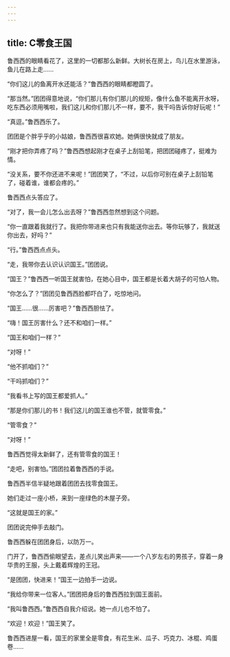 ```yaml
---
---
---
```

title: C零食王国
---




鲁西西的眼睛看花了，这里的一切都那么新鲜。大树长在房上，鸟儿在水里游泳，鱼儿在路上走……

“你们这儿的鱼离开水还能活？”鲁西西的眼睛都瞪圆了。

“那当然。”团团得意地说，“你们那儿有你们那儿的规矩，像什么鱼不能离开水呀，吃东西必须用嘴啦，我们这儿和你们那儿不一样，要不，我干吗告诉你好玩呢！”

“真逗。”鲁西西乐了。

团团是个胖乎乎的小姑娘，鲁西西很喜欢她。她俩很快就成了朋友。

“刚才把你弄疼了吗？”鲁西西想起刚才在桌子上刮铅笔，把团团碰疼了，挺难为情。

“没关系，要不你还进不来呢！”团团笑了，“不过，以后你可别在桌子上刮铅笔了，碰着谁，谁都会疼的。”

鲁西西点头答应了。

“对了，我一会儿怎么出去呀？”鲁西西忽然想到这个问题。

“你一直跟着我就行了。我把你带进来也只有我能送你出去。等你玩够了，我就送你出去，好吗？”

“行。”鲁西西点点头。

“走，我带你去认识认识国王。”团团说。

“国王？”鲁西西一听国王就害怕，在她心目中，国王都是长着大胡子的可怕人物。

“你怎么了？”团团见鲁西西脸都吓白了，吃惊地问。

“国王……很……厉害吧？”鲁西西胆怯了。

“嗨！国王厉害什么？还不和咱们一样。”

“国王和咱们一样？”

“对呀！”

“他不抓咱们？”

“干吗抓咱们？”

“我看书上写的国王都爱抓人。”

“那是你们那儿的书！我们这儿的国王谁也不管，就管零食。”

“管零食？”

“对呀！”

鲁西西觉得太新鲜了，还有管零食的国王！

“走吧，别害怕。”团团拉着鲁西西的手说。

鲁西西半信半疑地跟着团团去找零食国王。

她们走过一座小桥，来到一座绿色的木屋子旁。

“这就是国王的家。”

团团说完伸手去敲门。

鲁西西躲在团团身后，以防万一。

门开了，鲁西西偷眼望去，差点儿笑出声来——一个八岁左右的男孩子，穿着一身华贵的王服，头上戴着辉煌的王冠。

“是团团，快进来！”国王一边拍手一边说。

“我给你带来一位客人。”团团把身后的鲁西西拉到国王面前。

“我叫鲁西西。”鲁西西自我介绍说。她一点儿也不怕了。

“欢迎！欢迎！”国王笑了。

鲁西西进屋一看，国王的家里全是零食，有花生米、瓜子、巧克力、冰棍、鸡蛋卷……
